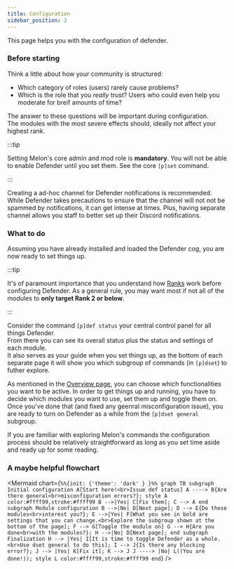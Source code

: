```yaml
---
title: Configuration
sidebar_position: 2
---
```


This page helps you with the configuration of defender.

### Before starting

Think a little about how your community is structured:

- Which category of roles (users) rarely cause problems?
- Which is the role that you <i>really</i> trust? Users who could even help you moderate for breif amounts of time? <br />

The answer to these questions will be important during configuration. <br />
The modules with the most severe effects should, ideally not affect your highest rank.

:::tip

Setting Melon's core admin and mod role is <b>mandatory</b>. You will not be able to enable Defender until you set them. See the core `[p]set` command.

:::

Creating a ad-hoc channel for Defender notifications is recommended. <br />
While Defender takes precautions to ensure that the channel will not not be spammed by notifications, it can
get intense at times. Plus, having separate channel allows you staff to better set up their Discord notifications.

### What to do

Assuming you have already installed and loaded the Defender cog, you are now ready to set things up.

:::tip

It's of paramount importance that you understand how [Ranks](/docs/defender/introduction#ranks) work before configuring Defender. As a general rule, you may
want most if not all of the modules to <b>only target Rank 2 or below</b>.

:::

Consider the command `[p]def status` your central control panel for all things Defender. <br />
From there you can see its overall status plus the status and settings of each module. <br />
It also serves as your guide when you set things up, as the bottom of each separate page it will show you which subgroup of commands (in `[p]dset`) to futher explore. <br />

As mentioned in the [Overview page](/docs/defender/introduction), you can choose which functionalities you want to be
active. In order to get things up and running, you have to decide which modules you want to use, set them up and toggle them on. <br />
Once you've done that (and fixed any geenral misconfiguration issue), you are ready to turn on Defender
as a while from the `[p]dset general` subgroup.

If you are familiar with exploring Melon's commands the configuration process should be relatively straightforward as
long as you set time aside and ready up for some reading.

### A maybe helpful flowchart

<Mermaid
  chart={`
    %%{init: {'theme': 'dark' } }%%
    graph TB
        subgraph Initial configuration
            A[Start here!<br>Issue def status]
            A ----> B{Are there general<br>misconfiguration errors?};
            style A color:#ffff99,stroke:#ffff99
            B -->|Yes| C[Fix them];
            C --> A
        end
        subgraph Module configuration
            B -->|No| D[Next page];
            D --> E{Do these modules<br>interest you?};
            E -->|Yes| F[What you see in bold are settings that you can change.<br>Explore the subgroup shown at the bottom of the page];
            F --> G[Toggle the module on]
            G --> H{Are you done<br>with the modules?};
            H -->|No| D[Next page];
        end
        subgraph Finalization
            H --> |Yes| I[It is time to toggle Defender as a whole.<br>Use dset general to do this];
            I --> J{Is there any blocking error?};
            J --> |Yes| K[Fix it];
            K --> J
            J ----> |No| L((You are done!));
            style L color:#ffff99,stroke:#ffff99
        end
`}
/>

